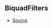 ## BiquadFilters



- [Source](https://github.com/Androz2091/discord-player/blob/e7a50df/packages/equalizer/src/biquad/Coefficients.ts#L14)